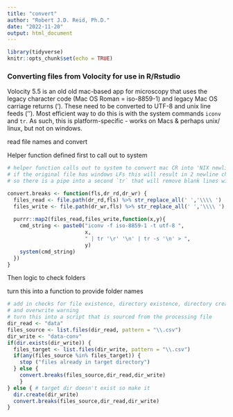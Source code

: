 ```yaml
---
title: "convert"
author: "Robert J.D. Reid, Ph.D."
date: "2022-11-20"
output: html_document
---
```


```r
library(tidyverse)
knitr::opts_chunk$set(echo = TRUE)
```

### Converting files from Volocity for use in R/Rstudio

Volocity 5.5 is an old old mac-based app for microscopy that uses
the legacy character code (Mac OS Roman = iso-8859-1) and legacy
Mac OS carriage returns ('\r').
These need to be converted to UTF-8 and unix line feeds ('\n').
Most efficient way to do this is with the system commands `iconv`
and `tr`.
As such, this is platform-specific - works on Macs & perhaps unix/
linux, but not on windows.


read file names and convert

Helper function defined first to call out to system
```r
# helper function calls out to system to convert mac CR into 'NIX newlines using `tr`
# if the original file has windows LFs this will result in 2 newline characters & blank lines
# so there is a pipe into a second `tr` that will remove blank lines with a "squeeze" switch

convert.breaks <- function(fls,dr_rd,dr_wr) {
  files_read <- file.path(dr_rd,fls) %>% str_replace_all(' ','\\\\ ')
  files_write <- file.path(dr_wr,fls) %>% str_replace_all(' ','\\\\ ')
  
  purrr::map2(files_read,files_write,function(x,y){
    cmd_string <- paste0("iconv -f iso-8859-1 -t utf-8 ",
                         x,
                         " | tr '\r' '\n' | tr -s '\n' > ",
                         y)
    system(cmd_string)
  })
}
```

Then logic to check folders

turn this into a function to provide folder names
```r
# add in checks for file existence, directory existence, directory create
# and overwrite warning
# turn this into a script that is sourced from the processing file
dir_read <- "data"
files_source <- list.files(dir_read, pattern = "\\.csv")
dir_write <- "data-conv"
if(dir.exists(dir_write)) {
  files_target <- list.files(dir_write, pattern = "\\.csv")
  if(any(files_source %in% files_target)) {
    stop ("files already in target directory")
  } else {
    convert.breaks(files_source,dir_read,dir_write)
    }
} else { # target dir doesn't exist so make it
  dir.create(dir_write)
  convert.breaks(files_source,dir_read,dir_write)
}
```


